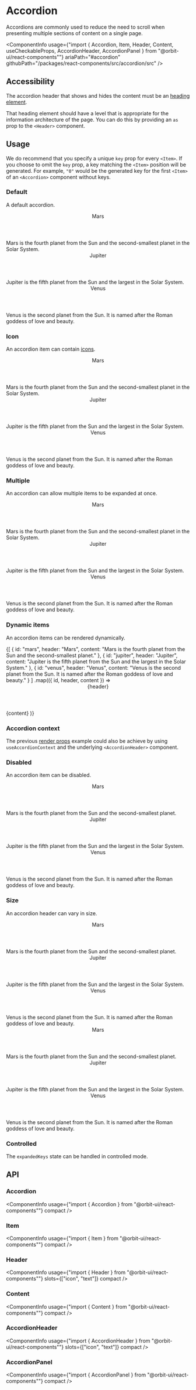 
<Meta
    title="Components/Accordion"
    id="accordion"
/>

# Accordion

<Tagline>Accordions are commonly used to reduce the need to scroll when presenting multiple sections of content on a single page.</Tagline>

<ComponentInfo
    usage={"import { Accordion, Item, Header, Content, useCheckableProps, AccordionHeader, AccordionPanel } from \"@orbit-ui/react-components\""}
    ariaPath="#accordion"
    githubPath="/packages/react-components/src/accordion/src"
/>

## Accessibility

The accordion header that shows and hides the content must be an [heading element](https://developer.mozilla.org/en-US/docs/Web/HTML/Element/Heading_Elements).

That heading element should have a level that is appropriate for the information architecture of the page. You can do this by providing an `as` prop to the `<Header>` component.

## Usage

We do recommend that you specify a unique `key` prop for every `<Item>`. If you choose to omit the `key` prop, a key matching the `<Item>` position will be generated. For example, `"0"` would be the generated key for the first `<Item>` of an `<Accordion>` component without keys.

### Default

A default accordion.

<Preview>
    <Story name="default">
        <Accordion>
            <Item key="mars">
                <Header as="h3">Mars</Header>
                <Content>Mars is the fourth planet from the Sun and the second-smallest planet in the Solar System.</Content>
            </Item>
            <Item key="jupiter">
                <Header as="h3">Jupiter</Header>
                <Content>Jupiter is the fifth planet from the Sun and the largest in the Solar System.</Content>
            </Item>
            <Item key="venus">
                <Header as="h3">Venus</Header>
                <Content>Venus is the second planet from the Sun. It is named after the Roman goddess of love and beauty.</Content>
            </Item>
        </Accordion>
    </Story>
</Preview>

### Icon

An accordion item can contain [icons](?path=/docs/icon-gallery--page).

<Preview>
    <Story name="icon">
        <Accordion>
            <Item key="mars">
                <Header as="h3">
                    <NotificationIcon />
                    <Text>Mars</Text>
                </Header>
                <Content>Mars is the fourth planet from the Sun and the second-smallest planet in the Solar System.</Content>
            </Item>
            <Item key="jupiter">
                <Header as="h3">
                    <InfoIcon />
                    <Text>Jupiter</Text>
                </Header>
                <Content>Jupiter is the fifth planet from the Sun and the largest in the Solar System.</Content>
            </Item>
            <Item key="venus">
                <Header as="h3">
                    <HelpIcon />
                    <Text>Venus</Text>
                </Header>
                <Content>Venus is the second planet from the Sun. It is named after the Roman goddess of love and beauty.</Content>
            </Item>
        </Accordion>
    </Story>
</Preview>

### Multiple

An accordion can allow multiple items to be expanded at once.

<Preview>
    <Story name="multiple">
        <Accordion expansionMode="multiple">
            <Item key="mars">
                <Header as="h3">Mars</Header>
                <Content>Mars is the fourth planet from the Sun and the second-smallest planet in the Solar System.</Content>
            </Item>
            <Item key="jupiter">
                <Header as="h3">Jupiter</Header>
                <Content>Jupiter is the fifth planet from the Sun and the largest in the Solar System.</Content>
            </Item>
            <Item key="venus">
                <Header as="h3">Venus</Header>
                <Content>Venus is the second planet from the Sun. It is named after the Roman goddess of love and beauty.</Content>
            </Item>
        </Accordion>
    </Story>
</Preview>

### Dynamic items

An accordion items can be rendered dynamically.

<Preview>
    <Story name="dynamic items">
        <Accordion aria-label="Planets">
            {[
                { id: "mars", header: "Mars", content: "Mars is the fourth planet from the Sun and the second-smallest planet." },
                { id: "jupiter", header: "Jupiter", content: "Jupiter is the fifth planet from the Sun and the largest in the Solar System." },
                { id: "venus", header: "Venus", content: "Venus is the second planet from the Sun. It is named after the Roman goddess of love and beauty." }
            ]
                .map(({ id, header, content }) =>
                    <Item key={id}>
                        <Header as="h3">{header}</Header>
                        <Content>{content}</Content>
                    </Item>
                )}
        </Accordion>
    </Story>
</Preview>

### Accordion context

The previous [render props](#render-props) example could also be achieve by using `useAccordionContext` and the underlying `<AccordionHeader>` component.

<Preview filePath="/accordion/docs/AccordionContext" />

### Disabled

An accordion item can be disabled.

<Preview>
    <Story name="disabled item">
        <Accordion>
            <Item key="mars">
                <Header as="h3">Mars</Header>
                <Content>Mars is the fourth planet from the Sun and the second-smallest planet.</Content>
            </Item>
            <Item disabled key="jupiter">
                <Header as="h3">Jupiter</Header>
                <Content>Jupiter is the fifth planet from the Sun and the largest in the Solar System.</Content>
            </Item>
            <Item key="venus">
                <Header as="h3">Venus</Header>
                <Content>Venus is the second planet from the Sun. It is named after the Roman goddess of love and beauty.</Content>
            </Item>
        </Accordion>
    </Story>
</Preview>

### Size

An accordion header can vary in size.

<Preview>
    <Story name="size">
        <Stack>
            <Accordion>
                <Item key="mars">
                    <Header size="sm" as="h3">Mars</Header>
                    <Content>Mars is the fourth planet from the Sun and the second-smallest planet.</Content>
                </Item>
                <Item key="jupiter">
                    <Header size="sm" as="h3">Jupiter</Header>
                    <Content>Jupiter is the fifth planet from the Sun and the largest in the Solar System.</Content>
                </Item>
                <Item key="venus">
                    <Header size="sm" as="h3">Venus</Header>
                    <Content>Venus is the second planet from the Sun. It is named after the Roman goddess of love and beauty.</Content>
                </Item>
            </Accordion>
            <Accordion>
                <Item key="mars">
                    <Header as="h3">Mars</Header>
                    <Content>Mars is the fourth planet from the Sun and the second-smallest planet.</Content>
                </Item>
                <Item key="jupiter">
                    <Header as="h3">Jupiter</Header>
                    <Content>Jupiter is the fifth planet from the Sun and the largest in the Solar System.</Content>
                </Item>
                <Item key="venus">
                    <Header as="h3">Venus</Header>
                    <Content>Venus is the second planet from the Sun. It is named after the Roman goddess of love and beauty.</Content>
                </Item>
            </Accordion>
        </Stack>
    </Story>
</Preview>

### Controlled

The `expandedKeys` state can be handled in controlled mode.

<Preview filePath="/accordion/docs/ControlledAccordion" />

## API

### Accordion

<ComponentInfo
    usage={"import { Accordion } from \"@orbit-ui/react-components\""}
    compact
/>

<ArgsTable of={InnerAccordion} />

### Item

<ComponentInfo
    usage={"import { Item } from \"@orbit-ui/react-components\""}
    compact
/>

<ArgsTable of={InnerItem} />

### Header

<ComponentInfo
    usage={"import { Header } from \"@orbit-ui/react-components\""}
    slots={["icon", "text"]}
    compact
/>

<ArgsTable of={InnerHeader} />

### Content

<ComponentInfo
    usage={"import { Content } from \"@orbit-ui/react-components\""}
    compact
/>

<ArgsTable of={InnerContent} />

### AccordionHeader

<ComponentInfo
    usage={"import { AccordionHeader } from \"@orbit-ui/react-components\""}
    slots={["icon", "text"]}
    compact
/>

<ArgsTable of={InnerAccordionHeader} />

### AccordionPanel

<ComponentInfo
    usage={"import { AccordionPanel } from \"@orbit-ui/react-components\""}
    compact
/>

<ArgsTable of={InnerAccordionPanel} />
